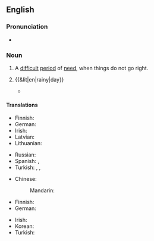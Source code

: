==English==

===Pronunciation===
* {{audio|en|En-au-rainy day.ogg|Audio (AU)}}

===Noun===
{{en-noun}}

# {{lb|en|idiomatic}} A [[difficult]] [[period]] of [[need]], when things do not go right.
#: {{ux|en|I've kept some money in the bank for a '''rainy day'''.}}
# {{&lit|en|rainy|day}}
#: {{ux|en|'''Rainy days''' and Mondays always get me down.}}
#* {{quote-journal|en|date=2021 January 13|author=Christian Wolmar|title=Read all about London's Cathedrals of Steam|journal=RAIL, issue 922|page=62|text=My '''rainy-day''' tour in April during the first lockdown was, in fact, a homage to Sir John Betjeman - the poet and railway campaigner whose statue can be found on the upper concourse of St Pancras station.}}

====Translations====
{{trans-top|difficult period of need}}
* Finnish: {{t|fi|[[paha]] [[päivä]]}} {{q|but see {{m|fi|pahan päivän varalle}}}}
* German: {{t|de|[[schlecht]]e [[Zeit]]en|f-p}}
* Irish: {{t|ga|cos thinn|f}}
* Latvian: {{t|lv|nebalta diena}}
* Lithuanian: {{t|lt|juoda diena|f}}
{{trans-mid}}
* Russian: {{t+|ru|чёрный день|m}} {{qualifier|black day}}
* Spanish: {{t+|es|vacas flacas}}, {{t|es|cuando vienen mal dadas}}
* Turkish: {{t|tr|zor gün}}, {{t|tr|kötü gün}}, {{t+|tr|kara gün}}
{{trans-bottom}}

{{trans-top|literal usage}}
* Chinese:
*: Mandarin: {{t+|cmn|雨天|tr=yǔtiān}}
* Finnish: {{t|fi|sadepäivä}}
* German: {{t+|de|Regentag|m}}
{{trans-mid}}
* Irish: {{t|ga|[[lá]] [[báisteach|báistí]]|m}}
* Korean: {{t|ko|비오는 날}}
* Turkish: {{t|tr|yağmurlu gün}}
{{trans-bottom}}